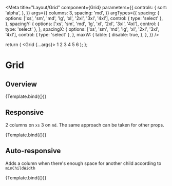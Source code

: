 

<Meta
  title="Layout/Grid"
  component={Grid}
  parameters={{
    controls: {
      sort: 'alpha',
    },
  }}
  args={{
    columns: 3,
    spacing: 'md',
  }}
  argTypes={{
    spacing: {
      options: ['xs', 'sm', 'md', 'lg', 'xl', '2xl', '3xl', '4xl'],
      control: { type: 'select' },
    },
    spacingY: {
      options: ['xs', 'sm', 'md', 'lg', 'xl', '2xl', '3xl', '4xl'],
      control: { type: 'select' },
    },
    spacingX: {
      options: ['xs', 'sm', 'md', 'lg', 'xl', '2xl', '3xl', '4xl'],
      control: { type: 'select' },
    },
    maxW: {
      table: {
        disable: true,
      },
    },
  }}
/>

  return (
    <Box w="100%" maxW={maxW}>
      <Grid {...args}>
        <Box h="50px" bg="blue.100">
          1
        </Box>
        <Box h="50px" bg="green.100">
          2
        </Box>
        <Box h="50px" bg="orange.100">
          3
        </Box>
        <Box h="50px" bg="blue.200">
          4
        </Box>
        <Box h="50px" bg="green.200">
          5
        </Box>
        <Box h="50px" bg="orange.300">
          6
        </Box>
      </Grid>
    </Box>
  );
};

# Grid

## Overview

<Canvas>
  <Story name="Overview" args={{ maxW: '300px' }}>
    {Template.bind({})}
  </Story>
</Canvas>

<ArgsTable story="Overview" />

## Responsive

2 columns on `xs` 3 on `md`. The same approach can be taken for other props.

<Canvas>
  <Story name="Responsive" args={{ columns: { xs: 2, md: 3 } }}>
    {Template.bind({})}
  </Story>
</Canvas>

## Auto-responsive

Adds a column when there's enough space for another child according to `minChildWidth`

<Canvas>
  <Story
    name="Auto-responsive"
    args={{
      columns: undefined,
      minChildWidth: '200px',
    }}
  >
    {Template.bind({})}
  </Story>
</Canvas>
